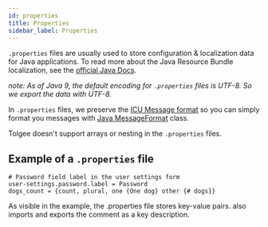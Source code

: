 ```yaml
---
id: properties
title: Properties
sidebar_label: Properties
---
```

`.properties` files are usually used to store configuration & localization data for Java applications. To read more about
the Java Resource Bundle localization,
see the [official Java Docs](https://docs.oracle.com/javase/9/docs/api/java/util/ResourceBundle.html).

*note: As of Java 9, the default encoding for `.properties` files is UTF-8. So we export the data with UTF-8.*

In `.properties` files, we preserve the [ICU Message format](/platform/translation_process/icu_message_format) so you can
simply format you messages with [Java MessageFormat](https://docs.oracle.com/javase/8/docs/api/java/text/MessageFormat.html) class.

Tolgee doesn't support arrays or nesting in the `.properties` files.

## Example of a `.properties` file

```properties
# Password field label in the user settings form
user-settings.password.label = Password
dogs_count = {count, plural, one {One dog} other {# dogs}}
```

As visible in the example, the .properties file stores key-value pairs.
also imports and exports the comment as a key description.


<Importing />
